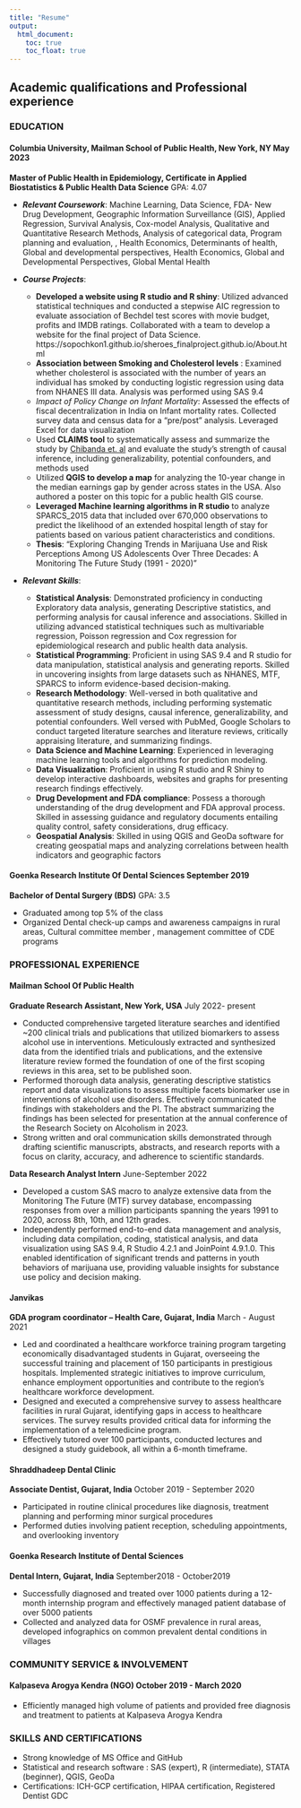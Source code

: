 ```yaml
---
title: "Resume"
output: 
  html_document:
    toc: true
    toc_float: true
---
```


## Academic qualifications and Professional experience

### EDUCATION

#### **Columbia University, Mailman School of Public Health, New York, NY**  				          May 2023

**Master of Public Health in Epidemiology, Certificate in Applied Biostatistics & Public Health Data Science** GPA: 4.07

  * ***Relevant Coursework***:  Machine Learning, Data Science, FDA- New Drug Development, Geographic Information Surveillance (GIS), Applied Regression, Survival Analysis, Cox-model Analysis, Qualitative and Quantitative Research Methods,  Analysis of categorical data, Program planning and evaluation, , Health Economics,  Determinants of health, Global and developmental perspectives, Health Economics, Global and Developmental Perspectives, Global Mental Health
  
  * ***Course Projects***:
    * **Developed a website using R studio and R shiny**: Utilized advanced statistical techniques and conducted a stepwise AIC regression to evaluate association of Bechdel test scores with movie budget, profits and IMDB ratings. Collaborated with a team to develop a website for the final project of Data Science. https://sopochkon1.github.io/sheroes_finalproject.github.io/About.html
    * **Association between Smoking and Cholesterol levels** : Examined whether cholesterol is associated with the number of years an individual has smoked by conducting logistic regression using data from NHANES III data. Analysis was performed using SAS 9.4	
    * *Impact of Policy Change on Infant Mortality*: Assessed the effects of fiscal decentralization in India on Infant mortality rates. Collected survey data and census data for a “pre/post” analysis. Leveraged Excel for data visualization 
    * Used **CLAIMS tool** to systematically assess and summarize the study by [Chibanda et. al](https://jamanetwork.com/journals/jama/fullarticle/2594719) and evaluate the study's strength of causal inference, including generalizability, potential confounders, and methods used
    * Utilized **QGIS to develop a map** for analyzing the 10-year change in the median earnings gap by gender across states in the USA. Also authored a poster on this topic for a public health GIS course.
    * **Leveraged Machine learning algorithms in R studio** to analyze SPARCS_2015 data that included over 670,000 observations to predict the likelihood of an extended hospital length of stay for patients based on various patient characteristics and conditions.
    * **Thesis**: "Exploring Changing Trends in Marijuana Use and Risk Perceptions Among US Adolescents Over Three Decades: A Monitoring The Future Study (1991 - 2020)"
    
    
  * ***Relevant Skills***:
  
    * **Statistical Analysis**: Demonstrated proficiency in conducting Exploratory data analysis, generating Descriptive statistics, and performing analysis for causal inference and associations. Skilled in utilizing advanced statistical techniques such as multivariable regression, Poisson regression and Cox regression for epidemiological research and public health data analysis.
    * **Statistical Programming**: Proficient in using SAS 9.4 and R studio for data manipulation, statistical analysis and generating reports. Skilled in uncovering insights from large datasets such as NHANES, MTF, SPARCS to inform evidence-based decision-making.
    * **Research Methodology**: Well-versed in both qualitative and quantitative research methods, including performing systematic assessment of study designs, causal inference, generalizability, and potential confounders. Well versed with PubMed, Google Scholars to conduct targeted literature searches and literature reviews, critically appraising literature, and summarizing findings.
    * **Data Science and Machine Learning**: Experienced in leveraging machine learning tools and algorithms for prediction modeling.
    * **Data Visualization**: Proficient in using R studio and R Shiny to develop interactive dashboards, websites and graphs for presenting research findings effectively.
    * **Drug Development and FDA compliance**: Possess a thorough understanding of the drug development and FDA approval process. Skilled in assessing guidance and regulatory documents entailing quality control, safety considerations, drug efficacy.
    * **Geospatial Analysis**: Skilled in using QGIS and GeoDa software for creating geospatial maps and analyzing correlations between health indicators and geographic factors


#### **Goenka Research Institute Of Dental Sciences**                                       September 2019

**Bachelor of Dental Surgery (BDS)** GPA: 3.5

* Graduated among top 5% of the class
* Organized Dental check-up camps and awareness campaigns in rural areas, Cultural committee member , management committee of CDE programs


### PROFESSIONAL EXPERIENCE
#### Mailman School Of Public Health
**Graduate Research Assistant, New York, USA**	July 2022- present

  * Conducted comprehensive targeted literature searches and identified ~200 clinical trials and publications that utilized biomarkers to assess alcohol use in interventions. Meticulously extracted and synthesized data from the identified trials and publications, and the extensive literature review formed the foundation of one of the first scoping reviews in this area, set to be published soon.
  * Performed thorough data analysis, generating descriptive statistics report and data visualizations to assess multiple facets biomarker use in interventions of alcohol use disorders. Effectively communicated the findings with stakeholders and the PI. The abstract summarizing the findings has been selected for presentation at the annual conference of the Research Society on Alcoholism in 2023.
  * Strong written and oral communication skills demonstrated through drafting scientific manuscripts, abstracts, and research reports with a focus on clarity, accuracy, and adherence to scientific standards.


**Data Research Analyst Intern**	June-September 2022

  * Developed a custom SAS macro to analyze extensive data from the Monitoring The Future (MTF) survey database, encompassing responses from over a million participants spanning the years 1991 to 2020, across 8th, 10th, and 12th grades. 
  * Independently performed end-to-end data management and analysis, including data compilation, coding, statistical analysis, and data visualization using SAS 9.4, R Studio 4.2.1 and JoinPoint 4.9.1.0. This enabled identification of significant trends and patterns in youth behaviors of marijuana use, providing valuable insights for substance use policy and decision making.



#### Janvikas
**GDA program coordinator – Health Care, Gujarat, India**	March - August 2021

  * Led and coordinated a healthcare workforce training program targeting economically disadvantaged students in Gujarat, overseeing the successful training and placement of 150 participants in prestigious hospitals. Implemented strategic initiatives to improve curriculum, enhance employment opportunities and contribute to the region's healthcare workforce development.
  * Designed and executed a comprehensive survey to assess healthcare facilities in rural Gujarat, identifying gaps in access to healthcare services. The survey results provided critical data for informing the implementation of a telemedicine program.
  * Effectively tutored over 100 participants, conducted lectures and designed a study guidebook, all within a 6-month timeframe.


#### Shraddhadeep Dental Clinic
**Associate Dentist, Gujarat, India**	October 2019 - September 2020

  * Participated in routine clinical procedures like diagnosis, treatment planning and performing minor surgical procedures
  * Performed duties involving patient reception, scheduling appointments, and overlooking inventory

#### Goenka Research Institute of Dental Sciences 
**Dental Intern, Gujarat, India**	September2018 - October2019 

  * Successfully diagnosed and treated over 1000 patients during a 12-month internship program and effectively managed patient database of over 5000 patients
  * Collected and analyzed data for OSMF prevalence in rural areas, developed infographics on common prevalent dental conditions in villages 
  
### COMMUNITY SERVICE & INVOLVEMENT

#### Kalpaseva Arogya Kendra (NGO)	October 2019 - March 2020
  * Efficiently managed high volume of patients and provided free diagnosis and treatment to patients at Kalpaseva Arogya Kendra

### SKILLS AND CERTIFICATIONS
* Strong knowledge of MS Office and GitHub
* Statistical and research software : SAS (expert), R (intermediate), STATA (beginner), QGIS, GeoDa
* Certifications: ICH-GCP certification, HIPAA certification, Registered Dentist GDC




